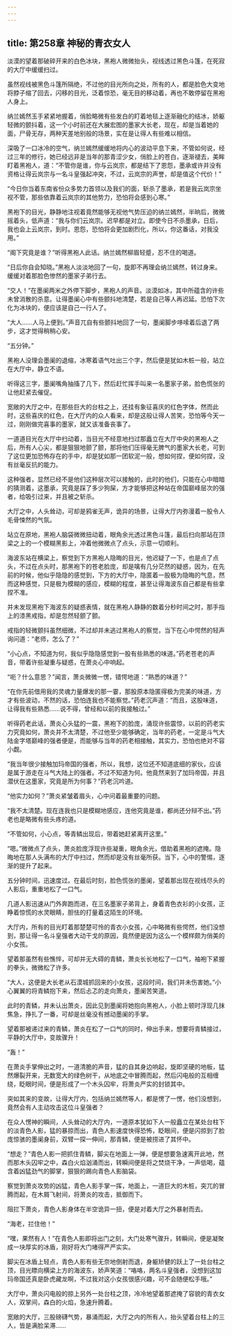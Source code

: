 ```yaml
---
---
---
```

title: 第258章 神秘的青衣女人
---



淡漠的望着那破碎开来的白色冰块，黑袍人微微抬头，视线透过黑色斗篷，在死寂的大厅中缓缓扫过。

虽然视线被黑色斗篷所隔绝，不过他的目光所向之处，所有的人，都是脸色大变地将脖子缩了回去，闪移的目光，泛着惊恐，毫无目的移动着，再也不敢停留在黑袍人身上。

纳兰嫣然玉手紧紧地握着，俏脸略微有些发白的盯着地毯上逐渐融化的结冰，娇躯轻微的颤抖着，这一个小时前还在大展宏图的墨家大长老，现在，却是当着她的面，尸骨无存，两种天差地别般的场景，实在是让得人有些难以相信。

深吸了一口冰冷的空气，纳兰嫣然缓缓地将内心的波动平息下来，不管如何说，经过三年的修行，她已经远非是当年的那青涩少女，俏脸上的苍白，逐渐褪去，美眸盯着黑袍人，道：“不管你是谁，你与云岚宗，都是结下了恩怨，墨承或许并没有资格让得云岚宗与一名斗皇强起冲突，不过，云岚宗的声誉，却是值这个代价！”

“今日你当着东南省份众多势力首领以及我们的面，斩杀了墨承，若是我云岚宗坐视不管，那些依靠着云岚宗的其他势力，恐怕将会感到心寒。”

黑袍下的目光，静静地注视着竟然能够无视他气势压迫的纳兰嫣然，半晌后，微微摇着头，低声道：“我与你们云岚宗。迟早都是对立。即使今日不杀墨承，日后，我也会上云岚宗，到时。恩怨，恐怕将会更加剧烈化，所以，你这番话，对我没用。”

“阁下究竟是谁？”听得黑袍人此话。纳兰嫣然柳眉轻蹙，忍不住的喝道。

“日后你自会知晓。”黑袍人淡淡地回了一句，旋即不再理会纳兰嫣然，转过身来。缓缓对着那脸色惨然的墨家子弟行去。

“交人！”在墨阑两米之外停下脚步，黑袍人的声音。淡漠如冰，其中所蕴含的许些未曾消散的杀意。让得墨阑心中有些颤抖地清楚，若是自己等人再迟延。恐怕下次化为冰块的，便应该是自己一行人了。

“大人……人马上便到。”声音兀自有些颤抖地回了一句，墨阑脚步哆嗦着后退了两步，这才觉得稍稍心安。

“五分钟。”

黑袍人没理会墨阑的退缩，冰寒着语气吐出三个字，然后便是犹如木桩一般，站立在大厅中，静立不语。

听得这三字，墨阑嘴角抽搐了几下，然后赶忙挥手叫来一名墨家子弟，脸色慌张的让他赶紧去催促。

宽敞的大厅之中，在那些巨大的台柱之上，还挂有象征喜庆的红色字体，然而此时，这些喜庆的红色，在大厅内的众人看来，却是这般让得人苦笑，恐怕等今天一过，刚刚做完喜事的墨家，就又该准备丧事了。

一道道目光在大厅中扫动着，当目光不经意地扫过那矗立在大厅中央的黑袍人之后，所有人心尖，都是狠狠地颤了颤，那将他们压得毫无脾气的墨家大长老，可到了这位更加恐怖存在的手中，却是犹如那一团软泥一般，想如何捏，便如何捏，没有丝毫反抗的能力。

这种强者，显然已经不是他们这种层次可以接触的，此时的他们，只能在心中暗暗的猜测着，这墨承，究竟是踩了多少狗屎，方才能够把这种站在帝国巅峰层次的强者，给吸引过来，并且被之斩杀。

大厅之中，人头耸动，可却是鸦雀无声，诡异的场景，让得大厅内弥漫着一股令人毛骨悚然的气氛。

站立在原地，黑袍人脑袋微微扭动着，眼角余光透过黑色斗篷，最后扫向那站在顶梁之上的一个模糊黑影上，冲着他微微点了点头，示意一切顺利。

海波东站在横梁上，察觉到下方黑袍人隐晦的目光，他迟疑了一下，也是点了点头，不过在点头时，那黑袍下的苍老脸庞，却是噙有几分茫然的疑惑，因为，在先前的时候，他似乎隐隐的感觉到，下方的大厅中，隐匿着一股极为隐晦的气息，然而这种感觉，只是极为模糊的感应，模糊的程度，甚至让得海波东自己都是有些拿捏不准。

并未发现黑袍下海波东的疑惑表情，就在黑袍人静静的数着分秒时间之时，那手指上的漆黑戒指，却是忽然轻颤了颤。

戒指的轻微颤抖虽然细微，不过却并未逃过黑袍人的察觉，当下在心中愕然的轻声询问道：“老师，怎么了？”

“小心点，不知道为何，我似乎隐隐感觉到一股有些熟悉的味道。”药老苍老的声音，带着许些凝重与疑惑，在萧炎心中响起。

“呃？什么意思？”闻言，萧炎微微一愣，错愕地道：“熟悉的味道？”

“在你先前借用我的灵魂力量爆发的那一霎，那股原本隐匿得极为完美的味道，方才有些波动，不然的话，恐怕连我也不能察觉。”药老沉声道：“而且，这股味道，让得我有些熟悉……说不得，曾经和以前的我接触过。”

听得药老此话，萧炎心头猛的一震，黑袍下的脸庞，涌现许些震惊，以前的药老实力究竟如何，萧炎并不太清楚，不过他至少能够确定，当年的药老，一定是斗气大陆金字塔巅峰的强者便是，而能够与当年的药老相接触，其实力，恐怕也绝对不容小觑。

“我当年很少接触加玛帝国的强者，所以，我想，这位还不知道底细的家伙，应该是属于游走在斗气大陆上的强者。不过不知道为何。他竟然来到了加玛帝国，并且潜伏在这墨家，究竟是所为何事？”药老沉吟道。

“他实力如何？”萧炎紧皱着眉头，心中问着最重要的问题。

“我不太清楚。现在连我也只是模糊地感应，连他究竟是谁，都尚还分辩不出。”药老也是略微有些头疼的道。

“不管如何，小心点，等青鳞出现后，带着她赶紧离开这里。”

“嗯。”微微点了点头，萧炎脸庞浮现许些凝重，眼角余光，借助着黑袍的遮掩。隐晦地在那人头满布的大厅中扫过，然而却是没有丝毫所获。当下，心中的警惕，逐渐的提升了起来。

五分钟时间，迅速度过。在最后时刻，脸色慌张的墨阑，望着那出现在视线尽头的人影后，重重地松了一口气。

几道人影迅速从门外奔跑而进，在三名墨家子弟背上，身着青色衣衫的小女孩，正睁着惊慌的水灵眼睛，胆怯的打量着这陌生的环境。

大厅内，所有的目光盯着那楚楚可怜的青衣小女孩，心中略微有些愕然，他们没想到，那让得一名斗皇强者大动干戈的原因，竟然便是因为这么一个模样颇为俏美的小女孩。

望着那虽然有些憔悴，可却并无大碍的青鳞，萧炎长长地松了一口气，袖袍下紧握的拳头，微微松了许多。

“大人，这便是大长老从石漠城抓回来的小女孩，这段时间，我们并未伤害她。”小心翼翼的将青鳞抱下来，然后忐忑的走向萧炎，墨阑苦笑道。

此时的青鳞，并未认出萧炎，因此见到墨阑将她抱向黑袍人，小脸上顿时浮现几抹焦急，挣扎了一番，可却是丝毫没有撼动墨阑的手掌。

望着那被递过来的青鳞，萧炎在松了一口气的同时，伸出手来，想要将青鳞接过，平静的大厅中，变故骤升！

“轰！”

在萧炎手掌伸出之时，一道清脆的声音，猛的自其身边响起，旋即坚硬的地板，猛然爆裂开来，无数宽大的绿色树干，从地底之中冒腾而起，然后闪电般的互相缠绕，眨眼时间，便是形成了一个木头囚牢，将萧炎严实的封锁其中。

突如其来的变故，让得大厅内，包括纳兰嫣然等人，都是愣了一愣，他们没想到，竟然会有人主动攻击这位斗皇强者？

在众人愣神的瞬间，人头耸动的大厅内，一道原本犹如下人一般矗立在某处台柱下的淡青色人影，猛的暴掠而出，青色人影速度快得恐怖，眨眼间，便是闪掠到了脸庞惊骇的墨阑身前，双臂一探一伸间，那青鳞，便是被捞进了其怀中。

“想走？”青色人影一把抓住青鳞，脚尖在地面上一弹，便是想要急速离开此地，然而那木头囚牢之中，森白火焰汹涌而出，转瞬间便是将之焚烧干净，一声低喝，蕴含着凶猛劲气的脚掌，狠狠的踢向青色人影脑袋。

察觉到萧炎攻势的凶猛，青色人影手掌一挥，地面上，一道巨大的木桩，突兀的冒腾而起，在木屑飞射间，将萧炎的攻击，抵御而下。

阻拦下萧炎，青色人影身体在半空诡异一扭，便是对着大厅之外暴射而去。

“海老，拦住他！”

“嘿，果然有人！”在青色人影即将出门之刻，大门处寒气骤升，转瞬间，便是凝聚成一块厚实的冰盾，刚好将大门堵得严严实实。

脚尖在冰盾上轻点，青色人影有些无奈地倒射而退，身躯矫健的跃上了一处台柱之顶，目光瞟向横梁上方的海波东，娇声笑道：“咯咯，两名斗皇强者，没想到这加玛帝国还真是卧虎藏龙啊，不过我对这小女孩很感兴趣，可不会随便松手哦。”

大厅中，萧炎闪电般的掠上另外一处台柱之顶，冷冷地望着那遮掩了容貌的青衣女人，双掌间，森白的火焰，急速升腾着。

宽敞的大厅，三股磅礴气势，暴涌而起，大厅之内的所有人，抬头望着台柱上的三人，皆是满脸呆滞……